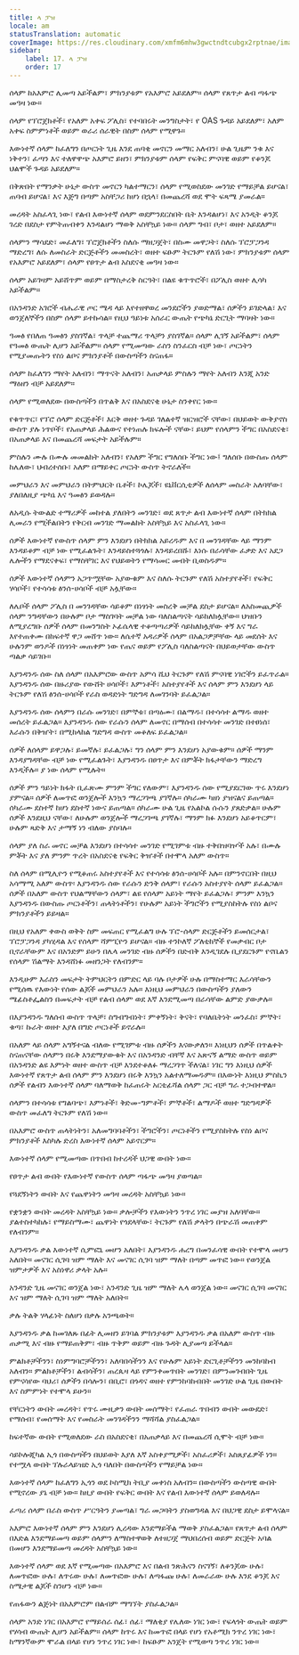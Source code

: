 ```yaml
---
title: ላ ፓዝ
locale: am
statusTranslation: automatic
coverImage: https://res.cloudinary.com/xmfm6mhw3gwctndtcubgx2rptnae/image/upload/v1740337243/small_cover_educacion_fundamental_a051170f1c.webp
sidebar:
    label: 17. ላ ፓዝ
    order: 17
---
```

ሰላም ከአእምሮ ሊመጣ አይችልም፣ ምክንያቱም የአእምሮ አይደለም። ሰላም የጸጥታ ልብ ጣፋጭ መዓዛ ነው።

ሰላም የፕሮጀክቶች፣ የአለም አቀፍ ፖሊስ፣ የተባበሩት መንግስታት፣ የ OAS ጉዳይ አይደለም፣ አለም አቀፍ ስምምነቶች ወይም ወራሪ ሰራዊት በስም ሰላም የሚዋጉ።

እውነተኛ ሰላም ከፈለግን በጦርነት ጊዜ እንደ ጠባቂ መኖርን መማር አለብን፣ ሁል ጊዜም ንቁ እና ነቅተን፣ ፈጣን እና ተለዋዋጭ አእምሮ ይዘን፣ ምክንያቱም ሰላም የፍቅር ምናባዊ ወይም የቆንጆ ህልሞች ጉዳይ አይደለም።

በቅጽበት የማንቃት ሁኔታ ውስጥ መኖርን ካልተማርን፣ ሰላም የሚወስደው መንገድ የማይቻል ይሆናል፣ ጠባብ ይሆናል፣ እና እጅግ በጣም አስቸጋሪ ከሆነ በኋላ፣ በመጨረሻ ወደ ሞት ፍጻሜ ያመራል።

መረዳት አስፈላጊ ነው፣ የልብ እውነተኛ ሰላም ወደምንደርስበት ቤት እንዳልሆነ፣ እና አንዲት ቆንጆ ገረድ በደስታ የምትጠብቀን እንዳልሆነ ማወቅ አስቸኳይ ነው። ሰላም ግብ፣ ቦታ፣ ወዘተ አይደለም።

ሰላምን ማሳደድ፣ መፈለግ፣ ፕሮጀክቶችን ስለሱ ማዘጋጀት፣ በስሙ መዋጋት፣ ስለሱ ፕሮፓጋንዳ ማድረግ፣ ለሱ ለመስራት ድርጅቶችን መመስረት፣ ወዘተ ፍፁም ትርጉም የለሽ ነው፣ ምክንያቱም ሰላም የአእምሮ አይደለም፣ ሰላም የፀጥታ ልብ አስደናቂ መዓዛ ነው።

ሰላም አይገዛም አይሸጥም ወይም በማስታረቅ ስርዓት፣ በልዩ ቁጥጥሮች፣ በፖሊስ ወዘተ ሊሳካ አይችልም።

በአንዳንድ አገሮች ብሔራዊ ጦር ሜዳ ላይ እየተዘዋወረ መንደሮችን ያወድማል፣ ሰዎችን ይገድላል፣ እና ወንጀለኞችን በስም ሰላም ይተኩሳል። የዚህ ዓይነቱ አሰራር ውጤት የጭካኔ ድርጊት ማባዛት ነው።

ዓመፅ የበለጠ ዓመፅን ያስገኛል፣ ጥላቻ ተጨማሪ ጥላቻን ያስገኛል። ሰላም ሊገኝ አይችልም፣ ሰላም የዓመፅ ውጤት ሊሆን አይችልም። ሰላም የሚመጣው ራስን ስንፈርስ ብቻ ነው፣ ጦርነትን የሚያመጡትን የስነ ልቦና ምክንያቶች በውስጣችን ስናጠፋ።

ሰላም ከፈለግን ማየት አለብን፣ ማጥናት አለብን፣ አጠቃላይ ምስሉን ማየት አለብን እንጂ አንድ ማዕዘን ብቻ አይደለም።

ሰላም የሚወለደው በውስጣችን በጥልቅ እና በአስደናቂ ሁኔታ ስንቀየር ነው።

የቁጥጥር፣ የፕሮ ሰላም ድርጅቶች፣ እርቅ ወዘተ ጉዳይ ገለልተኛ ዝርዝሮች ናቸው፣ በህይወት ውቅያኖስ ውስጥ ያሉ ነጥቦች፣ የአጠቃላይ ሕልውና የተነጠሉ ክፍሎች ናቸው፣ ይህም የሰላምን ችግር በአስደናቂ፣ በአጠቃላይ እና በመጨረሻ መፍታት አይችሉም።

ምስሉን ሙሉ በሙሉ መመልከት አለብን፣ የአለም ችግር የግለሰቡ ችግር ነው፤ ግለሰቡ በውስጡ ሰላም ከሌለው፣ ህብረተሰቡ፣ አለም በማይቀር ጦርነት ውስጥ ትኖራለች።

መምህራን እና መምህራን በትምህርት ቤቶች፣ ኮሌጆች፣ ዩኒቨርሲቲዎች ለሰላም መስራት አለባቸው፣ ያለበለዚያ ጭካኔ እና ዓመፅን ይወዳሉ።

ለአዲሱ ትውልድ ተማሪዎች መከተል ያለበትን መንገድ፣ ወደ ጸጥታ ልብ እውነተኛ ሰላም በትክክል ሊመራን የሚችልበትን የቅርብ መንገድ ማመልከት አስቸኳይ እና አስፈላጊ ነው።

ሰዎች እውነተኛ የውስጥ ሰላም ምን እንደሆነ በትክክል አይረዱም እና በ መንገዳቸው ላይ ማንም እንዳይቆም ብቻ ነው የሚፈልጉት፣ እንዳይስተጓጎሉ፣ እንዳይረበሹ፣ እነሱ በራሳቸው ፈቃድ እና አደጋ ሌሎችን የማደናቀፍ፣ የማስቸገር እና የህይወትን የማሳመር መብት ቢወስዱም።

ሰዎች እውነተኛ ሰላምን አጋጥሟቸው አያውቁም እና ስለሱ ትርጉም የለሽ አስተያየቶች፣ የፍቅር ሃሳቦች፣ የተሳሳቱ ፅንሰ-ሀሳቦች ብቻ አሏቸው።

ለሌቦች ሰላም ፖሊስ በ መንገዳቸው ሳይቆም በነፃነት መስረቅ መቻል ደስታ ይሆናል። ለአስመጪዎች ሰላም ንግዳቸውን በሁሉም ቦታ ማስገባት መቻል ነው ባለስልጣናት ሳይከለክሏቸው። ህዝቡን ለሚያረግቡ ሰዎች ሰላም በመንግስት ኦፊሴላዊ ተቆጣጣሪዎች ሳይከለክሏቸው ቀኝ እና ግራ እየተጠቀሙ በከፍተኛ ዋጋ መሸጥ ነው። ለሴተኛ አዳሪዎች ሰላም በአልጋዎቻቸው ላይ መደሰት እና ሁሉንም ወንዶች በነፃነት መጠቀም ነው የጤና ወይም የፖሊስ ባለስልጣናት በህይወታቸው ውስጥ ጣልቃ ሳይገቡ።

እያንዳንዱ ሰው ስለ ሰላም በአእምሮው ውስጥ አምሳ ሺህ ትርጉም የለሽ ምናባዊ ነገሮችን ይፈጥራል። እያንዳንዱ ሰው በዙሪያው የውሸት ሀሳቦች፣ እምነቶች፣ አስተያየቶች እና ሰላም ምን እንደሆነ ላይ ትርጉም የለሽ ፅንሰ-ሀሳቦች የራስ ወዳድነት ግድግዳ ለመገንባት ይፈልጋል።

እያንዳንዱ ሰው ሰላምን በራሱ መንገድ፣ በምኞቱ፣ በጣዕሙ፣ በልማዱ፣ በተሳሳተ ልማዱ ወዘተ መሰረት ይፈልጋል። እያንዳንዱ ሰው የራሱን ሰላም ለመኖር በማሰብ በተሳሳተ መንገድ በተፀነሰ፣ እራሱን በቅዠት፣ በሚከላከል ግድግዳ ውስጥ መቆለፍ ይፈልጋል።

ሰዎች ለሰላም ይዋጋሉ፣ ይመኛሉ፣ ይፈልጋሉ፣ ግን ሰላም ምን እንደሆነ አያውቁም። ሰዎች ማንም እንዳያግዳቸው ብቻ ነው የሚፈልጉት፣ እያንዳንዱ በፀጥታ እና በምቾት ክፋታቸውን ማድረግ እንዲችሉ። ያ ነው ሰላም የሚሉት።

ሰዎች ምን ዓይነት ክፋት ቢፈጽሙ ምንም ችግር የለውም፣ እያንዳንዱ ሰው የሚያደርገው ጥሩ እንደሆነ ያምናል። ሰዎች ለመጥፎ ወንጀሎች እንኳን ማረጋገጫ ያገኛሉ። ሰካራሙ ካዘነ ያዝናልና ይጠጣል። ሰካራሙ ደስተኛ ከሆነ ደስተኛ ነውና ይጠጣል። ሰካራሙ ሁል ጊዜ የአልኮል ሱሱን ያጸድቃል። ሁሉም ሰዎች እንደዚህ ናቸው፣ ለሁሉም ወንጀሎች ማረጋገጫ ያገኛሉ፣ ማንም ክፉ እንደሆነ አይቆጥርም፣ ሁሉም ጻድቅ እና ታማኝ ነን ብለው ያስባሉ።

ሰላም ያለ ስራ መኖር መቻል እንደሆነ በተሳሳተ መንገድ የሚገምቱ ብዙ ተቅበዝባዦች አሉ፣ በሙሉ ምቾት እና ያለ ምንም ጥረት በአስደናቂ የፍቅር ቅዠቶች በተሞላ አለም ውስጥ።

ስለ ሰላም በሚሊዮን የሚቆጠሩ አስተያየቶች እና የተሳሳቱ ፅንሰ-ሀሳቦች አሉ። በምንኖርበት በዚህ አሳማሚ አለም ውስጥ፡ እያንዳንዱ ሰው የራሱን ድንቅ ሰላም፣ የራሱን አስተያየት ሰላም ይፈልጋል። ሰዎች በአለም ውስጥ የህልማቸውን ሰላም፣ ልዩ የሰላም አይነት ማየት ይፈልጋሉ፣ ምንም እንኳን እያንዳንዱ በውስጡ ጦርነቶችን፣ ጠላትነቶችን፣ የሁሉም አይነት ችግሮችን የሚያስከትሉ የስነ ልቦና ምክንያቶችን ይይዛል።

በዚህ የአለም ቀውስ ወቅት ስም መፍጠር የሚፈልግ ሁሉ ፕሮ-ሰላም ድርጅቶችን ይመሰርታል፣ ፕሮፓጋንዳ ያካሂዳል እና የሰላም ሻምፒዮን ይሆናል። ብዙ ተንኮለኛ ፖለቲከኞች የመቃብር ቦታ ቢኖራቸውም እና በአንድም ይሁን በሌላ መንገድ ብዙ ሰዎችን በድብቅ እንዲገደሉ ቢያደርጉም የኖቤልን የሰላም ሽልማት እንዳሸነፉ መዘንጋት የለብንም።

እንዲሁም እራስን መፍታት ትምህርትን በምድር ላይ ባሉ ቦታዎች ሁሉ በማስተማር እራሳቸውን የሚሰዉ የእውነት የሰው ልጆች መምህራን አሉ። እነዚህ መምህራን በውስጣችን ያለውን ሜፊስቶፌልስን በመፍታት ብቻ የልብ ሰላም ወደ እኛ እንደሚመጣ በራሳቸው ልምድ ያውቃሉ።

በእያንዳንዱ ግለሰብ ውስጥ ጥላቻ፣ ስግብግብነት፣ ምቀኝነት፣ ቅናት፣ የባለቤትነት መንፈስ፣ ምኞት፣ ቁጣ፣ ኩራት ወዘተ እያለ በግድ ጦርነቶች ይኖራሉ።

በአለም ላይ ሰላም አግኝተናል ብለው የሚገምቱ ብዙ ሰዎችን እናውቃለን። እነዚህን ሰዎች በጥልቀት ስናጠናቸው ሰላምን በሩቅ እንደማያውቁት እና በአንዳንድ ብቸኛ እና አጽናኝ ልማድ ውስጥ ወይም በአንዳንድ ልዩ እምነት ወዘተ ውስጥ ብቻ እንደተቆለፉ ማረጋገጥ ችለናል፣ ነገር ግን እነዚህ ሰዎች እውነተኛ የጸጥታ ልብ ሰላም ምን እንደሆነ በሩቅ እንኳን አልተለማመዱም። በእውነት እነዚህ ምስኪን ሰዎች የልብን እውነተኛ ሰላም ባለማወቅ ከፈጠሩት አርቲፊሻል ሰላም ጋር ብቻ ግራ ተጋብተዋል።

ሰላምን በተሳሳቱ የግልባጭ፣ እምነቶች፣ ቅድመ-ግምቶች፣ ምኞቶች፣ ልማዶች ወዘተ ግድግዳዎች ውስጥ መፈለግ ትርጉም የለሽ ነው።

በአእምሮ ውስጥ ጠላትነትን፣ አለመግባባቶችን፣ ችግሮችን፣ ጦርነቶችን የሚያስከትሉ የስነ ልቦና ምክንያቶች እስካሉ ድረስ እውነተኛ ሰላም አይኖርም።

እውነተኛ ሰላም የሚመጣው በጥበብ ከተረዳች ህጋዊ ውበት ነው።

የፀጥታ ልብ ውበት የእውነተኛ የውስጥ ሰላም ጣፋጭ መዓዛ ያወጣል።

የጓደኝነትን ውበት እና የጨዋነትን መዓዛ መረዳት አስቸኳይ ነው።

የቋንቋን ውበት መረዳት አስቸኳይ ነው። ቃሎቻችን የእውነትን ንጥረ ነገር መያዝ አለባቸው። ያልተስተካከሉ፣ የማይስማሙ፣ ጨዋነት የጎደላቸው፣ ትርጉም የለሽ ቃላትን በጭራሽ መጠቀም የለብንም።

እያንዳንዱ ቃል እውነተኛ ሲምፎኒ መሆን አለበት፣ እያንዳንዱ ሐረግ በመንፈሳዊ ውበት የተሞላ መሆን አለበት። መናገር ሲገባ ዝም ማለት እና መናገር ሲገባ ዝም ማለት በጣም መጥፎ ነው። የወንጀል ዝምታዎች እና አስነዋሪ ቃላት አሉ።

አንዳንድ ጊዜ መናገር ወንጀል ነው፣ አንዳንድ ጊዜ ዝም ማለት ሌላ ወንጀል ነው። መናገር ሲገባ መናገር እና ዝም ማለት ሲገባ ዝም ማለት አለበት።

ቃሉ ትልቅ ሃላፊነት ስለሆነ በቃሉ አንጫወት።

እያንዳንዱ ቃል ከመገለጹ በፊት ሊመዘን ይገባል ምክንያቱም እያንዳንዱ ቃል በአለም ውስጥ ብዙ ጠቃሚ እና ብዙ የማይጠቅም፣ ብዙ ጥቅም ወይም ብዙ ጉዳት ሊያመጣ ይችላል።

ምልክቶቻችንን፣ ስነምግባሮቻችንን፣ አለባበሳችንን እና የሁሉም አይነት ድርጊቶቻችንን መንከባከብ አለብን። ምልክቶቻችን፣ ልብሳችን፣ ጠረጴዛ ላይ የምንቀመጥበት መንገድ፣ በምንመገብበት ጊዜ የምናሳየው ባህሪ፣ ሰዎችን በሳሎን፣ በቢሮ፣ በጎዳና ወዘተ የምንከባከብበት መንገድ ሁል ጊዜ በውበት እና ስምምነት የተሞላ ይሁን።

የቸርነትን ውበት መረዳት፣ የጥሩ ሙዚቃን ውበት መሰማት፣ የፈጠራ ጥበብን ውበት መውደድ፣ የማሰብ፣ የመሰማት እና የመስራት መንገዳችንን ማሻሻል ያስፈልጋል።

ከፍተኛው ውበት የሚወለደው ራስ በአስደናቂ፣ በአጠቃላይ እና በመጨረሻ ሲሞት ብቻ ነው።

ሳይኮሎጂካል ኢጎ በውስጣችን በህይወት እያለ እኛ አስቀያሚዎች፣ አስፈሪዎች፣ አስጸያፊዎች ነን። የተሟላ ውበት ፕሉራላይዝድ ኢጎ ባለበት በውስጣችን የማይቻል ነው።

እውነተኛ ሰላም ከፈለግን ኢጎን ወደ ኮስሚክ ትቢያ መቀነስ አለብን። በውስጣችን ውስጣዊ ውበት የሚኖረው ያኔ ብቻ ነው። ከዚያ ውበት የፍቅር ውበት እና የልብ እውነተኛ ሰላም ይወለዳሉ።

ፈጣሪ ሰላም በራስ ውስጥ ሥርዓትን ያመጣል፣ ግራ መጋባትን ያስወግዳል እና በህጋዊ ደስታ ይሞላናል።

አእምሮ እውነተኛ ሰላም ምን እንደሆነ ሊረዳው እንደማይችል ማወቅ ያስፈልጋል። የጸጥታ ልብ ሰላም በእድል እንደማይመጣ ወይም ሰላምን ለማስተዋወቅ ለተዘጋጀ ማህበረሰብ ወይም ድርጅት አባል በመሆን እንደማይመጣ መረዳት አስቸኳይ ነው።

እውነተኛ ሰላም ወደ እኛ የሚመጣው በአእምሮ እና በልብ ንጽሕናን ስናገኝ፣ ለቆንጆው ሁሉ፣ ለመጥፎው ሁሉ፣ ለጥሩው ሁሉ፣ ለመጥፎው ሁሉ፣ ለጣፋጩ ሁሉ፣ ለመራራው ሁሉ እንደ ቆንጆ እና ስሜታዊ ልጆች ስንሆን ብቻ ነው።

የጠፋውን ልጅነት በአእምሮም በልብም ማግኘት ያስፈልጋል።

ሰላም አንድ ነገር በአእምሮ የማይሰራ ሰፊ፣ ሰፊ፣ ማለቂያ የሌለው ነገር ነው፣ የፍላጎት ውጤት ወይም የሃሳብ ውጤት ሊሆን አይችልም። ሰላም ከጥሩ እና ከመጥፎ በላይ የሆነ የአቶሚክ ንጥረ ነገር ነው፣ ከማንኛውም ሞራል በላይ የሆነ ንጥረ ነገር ነው፣ ከፍፁም አንጀት የሚወጣ ንጥረ ነገር ነው።
